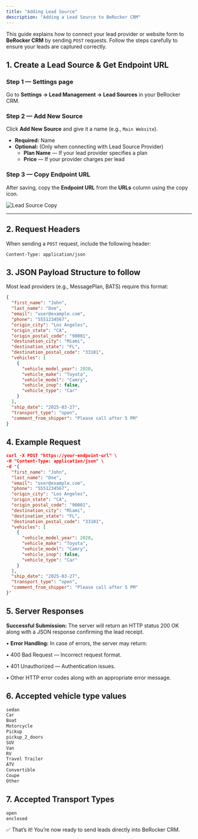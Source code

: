 ```yaml
---
title: "Adding Lead Source"
description: "Adding a Lead Source to BeRocker CRM"
---
```


This guide explains how to connect your lead provider or website form to **BeRocker CRM** by sending `POST` requests. Follow the steps carefully to ensure your leads are captured correctly.

## 1. Create a Lead Source & Get Endpoint URL


  ### Step 1 — Settings page
  
  Go to **Settings → Lead Management → Lead Sources** in your BeRocker CRM.

  ### Step 2 — Add New Source

  Click **Add New Source** and give it a name (e.g., `Main Website`).

  - **Required:** Name
  - **Optional:**  (Only when connecting with Lead Source Provider)
    - **Plan Name** — If your lead provider specifies a plan
    - **Price** — If your provider charges per lead

  ### Step 3 — Copy Endpoint URL

  After saving, copy the **Endpoint URL** from the **URLs** column using the copy icon.

  ![Lead Source Copy](/images/lead-source-copy.png)

---

## 2. Request Headers

When sending a `POST` request, include the following header:

```http
Content-Type: application/json
```

## 3. JSON Payload Structure to follow

Most lead providers (e.g., MessagePlan, BATS) require this format:

```json
{
  "first_name": "John",
  "last_name": "Doe",
  "email": "user@example.com",
  "phone": "5551234567",
  "origin_city": "Los Angeles",
  "origin_state": "CA",
  "origin_postal_code": "90001",
  "destination_city": "Miami",
  "destination_state": "FL",
  "destination_postal_code": "33101",
  "vehicles": [
    {
      "vehicle_model_year": 2020,
      "vehicle_make": "Toyota",
      "vehicle_model": "Camry",
      "vehicle_inop": false,
      "vehicle_type": "Car"
    }
  ],
  "ship_date": "2025-03-27",
  "transport_type": "open",
  "comment_from_shipper": "Please call after 5 PM"
}
```

## 4. Example Request

```json
curl -X POST "https://your-endpoint-url" \
-H "Content-Type: application/json" \
-d '{
  "first_name": "John",
  "last_name": "Doe",
  "email": "user@example.com",
  "phone": "5551234567",
  "origin_city": "Los Angeles",
  "origin_state": "CA",
  "origin_postal_code": "90001",
  "destination_city": "Miami",
  "destination_state": "FL",
  "destination_postal_code": "33101",
  "vehicles": [
    {
      "vehicle_model_year": 2020,
      "vehicle_make": "Toyota",
      "vehicle_model": "Camry",
      "vehicle_inop": false,
      "vehicle_type": "Car"
    }
  ],
  "ship_date": "2025-03-27",
  "transport_type": "open",
  "comment_from_shipper": "Please call after 5 PM"
}'
```

## 5. Server Responses

**Successful Submission:** The server will return an HTTP status 200 OK along with a JSON response confirming the lead receipt.

•	**Error Handling:** In case of errors, the server may return:

•	400 Bad Request — Incorrect request format.

•	401 Unauthorized — Authentication issues.

•	Other HTTP error codes along with an appropriate error message.

## 6. Accepted vehicle type values

```bash
sedan
Car
Boat
Motorcycle
Pickup
pickup_2_doors
SUV
Van
RV
Travel Trailer
ATV
Convertible
Coupe
Other
```

## 7. Accepted Transport Types

```bash
open
enclosed
```

<Note>
  ✅ That’s it! You’re now ready to send leads directly into BeRocker CRM.
</Note>